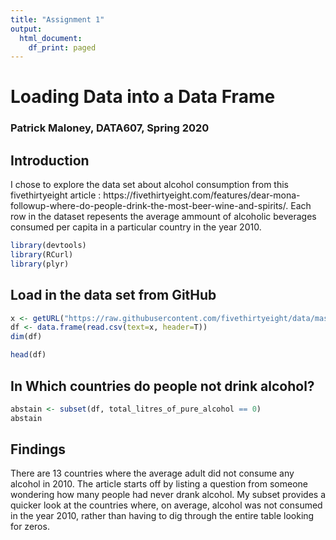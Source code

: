 ---
title: "Assignment 1"
output:
  html_document:
    df_print: paged
---

# Loading Data into a Data Frame  

### Patrick Maloney, DATA607, Spring 2020

## Introduction
I chose to explore the data set about alcohol consumption from this fivethirtyeight article : https://fivethirtyeight.com/features/dear-mona-followup-where-do-people-drink-the-most-beer-wine-and-spirits/. Each row in the dataset repesents the average ammount of alcoholic beverages consumed per capita in a particular country in the year 2010.  
```{r}
library(devtools)
library(RCurl)
library(plyr)
```

## Load in the data set from GitHub

```{r}
x <- getURL("https://raw.githubusercontent.com/fivethirtyeight/data/master/alcohol-consumption/drinks.csv")
df <- data.frame(read.csv(text=x, header=T))
dim(df)
```
```{r}
head(df)
```


## In Which countries do people not drink alcohol?  

```{r}
abstain <- subset(df, total_litres_of_pure_alcohol == 0)
abstain
```

## Findings  

There are 13 countries where the average adult did not consume any alcohol in 2010.  The article starts off by listing a question from someone wondering how many people had never drank alcohol. My subset provides a quicker look at the countries where, on average, alcohol was not consumed in the year 2010, rather than having to dig through the entire table looking for zeros.


